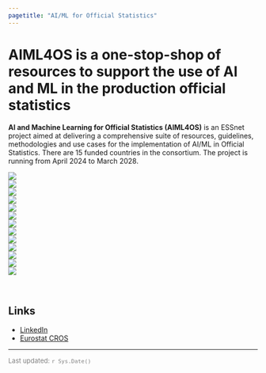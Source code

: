 ```yaml
---
pagetitle: "AI/ML for Official Statistics"
---
```


# **AIML4OS** is a one-stop-shop of resources to support the use of AI and ML in the production official statistics

**AI and Machine Learning for Official Statistics (AIML4OS)** is an ESSnet project aimed at delivering a comprehensive suite of resources, guidelines, methodologies and use cases for the implementation of AI/ML in Official Statistics. There are 15 funded countries in the consortium. The project is running from April 2024 to March 2028.

<div class="icon-grid">
  <div class="row">
  <div class="col-sm-1"></div>
  <div class="col-sm-2">
  <a href="admin_boundaries.html"><img src="images/wp1.png"></a>
  </div>
  <div class="col-sm-2">
  <a href="osm.html"><img src="images/wp2.png"></a>
  </div>
  <div class="col-sm-2">
  <a href="population.html"><img src="images/wp3.png"></a>
  </div>
  <div class="col-sm-2">
  <a href="elevation.html"><img src="images/wp4.png"></a>
  </div>
  <div class="col-sm-2">
  <a href="temperature.html"><img src="images/wp5.png"></a>
  </div>
  <div class="col-sm-1"></div>
  </div>
  <div class="row">
  <div class="col-sm-1"></div>
  <div class="col-sm-2">
  <a href="rainfall.html"><img src="images/wp6.png"></a>
  </div>
  <div class="col-sm-2">
  <a href="humidity.html"><img src="images/wp7.png"></a>
  </div>
  <div class="col-sm-2">
  <a href="vegetation.html"><img src="images/wp8.png"></a>
  </div>
  <div class="col-sm-2">
  <a href="land_cover.html"><img src="images/wp9.png"></a>
  </div>
  <div class="col-sm-2">
  <a href="dhs-data.html"><img src="images/wp10.png"></a>
  </div>
  <div class="col-sm-1"></div>
  </div>
  <div class="row">
  <div class="col-sm-3"></div>
  <div class="col-sm-2">
  <a href="malaria.html"><img src="images/wp11.png"></a>
  </div>
  <div class="col-sm-2">
  <a href="air_pollution.html"><img src="images/wp12.png"></a>
  </div>
  <div class="col-sm-2">
  <a href="species_occurrence.html"><img src="images/wp13.png"></a>
  </div>
  <div class="col-sm-3"></div>
  </div>
</div>


<br>

## Links

- [LinkedIn](https://www.linkedin.com/company/essnet-aiml4os/)
- [Eurostat CROS](https://cros.ec.europa.eu/dashboard/aiml4os)


<!-- <center> -->

<!-- <a href="https://f1000research.com/articles/11-770" target="_blank"><img src="images/f1000paper.png" /></a> -->

<!-- </center> -->


---

<p style ="color:grey; font-size: 13px;">Last updated: `r Sys.Date()`</p>
